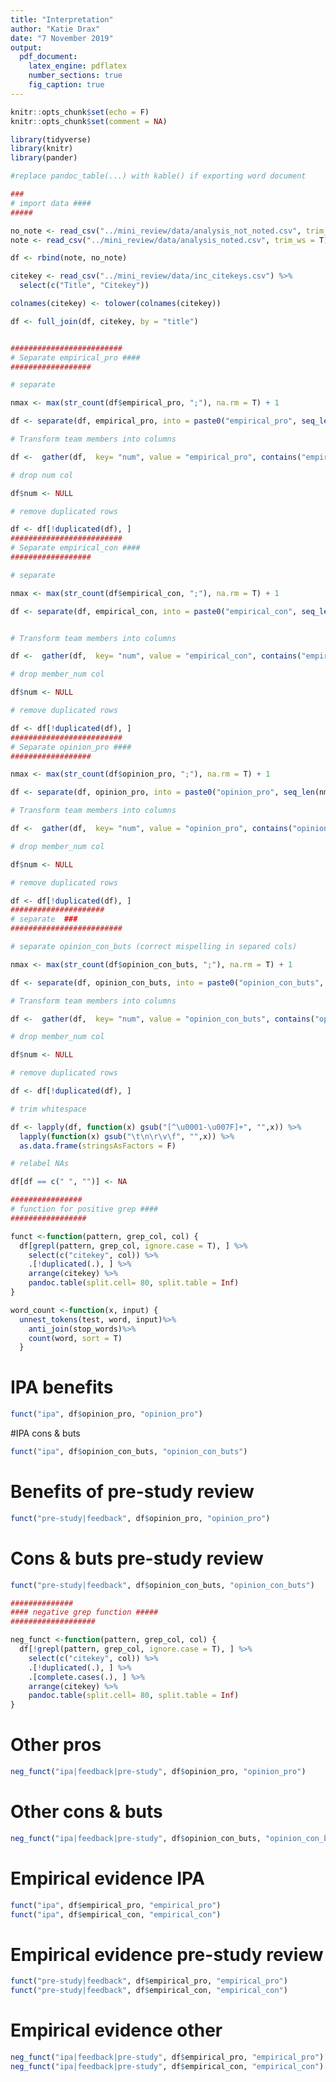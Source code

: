 ```yaml
---
title: "Interpretation"
author: "Katie Drax"
date: "7 November 2019"
output: 
  pdf_document:
    latex_engine: pdflatex
    number_sections: true
    fig_caption: true
---
```


```r
knitr::opts_chunk$set(echo = F)
knitr::opts_chunk$set(comment = NA)

library(tidyverse)
library(knitr)
library(pander)

#replace pandoc_table(...) with kable() if exporting word document

### 
# import data ####
#####

no_note <- read_csv("../mini_review/data/analysis_not_noted.csv", trim_ws = T)
note <- read_csv("../mini_review/data/analysis_noted.csv", trim_ws = T)

df <- rbind(note, no_note)

citekey <- read_csv("../mini_review/data/inc_citekeys.csv") %>%
  select(c("Title", "Citekey"))

colnames(citekey) <- tolower(colnames(citekey))

df <- full_join(df, citekey, by = "title")


#########################
# Separate empirical_pro #### 
##################

# separate

nmax <- max(str_count(df$empirical_pro, ";"), na.rm = T) + 1

df <- separate(df, empirical_pro, into = paste0("empirical_pro", seq_len(nmax)), sep = ";", fill = "warn") 

# Transform team members into columns

df <-  gather(df,  key= "num", value = "empirical_pro", contains("empirical_pro"), na.rm = F)

# drop num col

df$num <- NULL

# remove duplicated rows

df <- df[!duplicated(df), ]
#########################
# Separate empirical_con #### 
##################

# separate

nmax <- max(str_count(df$empirical_con, ";"), na.rm = T) + 1

df <- separate(df, empirical_con, into = paste0("empirical_con", seq_len(nmax)), sep = ";", fill = "warn") 


# Transform team members into columns

df <-  gather(df,  key= "num", value = "empirical_con", contains("empirical_con"), na.rm = F)

# drop member_num col

df$num <- NULL

# remove duplicated rows

df <- df[!duplicated(df), ]
#########################
# Separate opinion_pro #### 
##################

nmax <- max(str_count(df$opinion_pro, ";"), na.rm = T) + 1

df <- separate(df, opinion_pro, into = paste0("opinion_pro", seq_len(nmax)), sep = ";", fill = "warn") 

# Transform team members into columns

df <-  gather(df,  key= "num", value = "opinion_pro", contains("opinion_pro"), na.rm = F)

# drop member_num col

df$num <- NULL

# remove duplicated rows

df <- df[!duplicated(df), ]
#####################
# separate  ###
#########################

# separate opinion_con_buts (correct mispelling in separed cols)

nmax <- max(str_count(df$opinion_con_buts, ";"), na.rm = T) + 1

df <- separate(df, opinion_con_buts, into = paste0("opinion_con_buts", seq_len(nmax)), sep = ";", fill = "warn")

# Transform team members into columns

df <-  gather(df,  key= "num", value = "opinion_con_buts", contains("opinion_con_buts"), na.rm = F)

# drop member_num col

df$num <- NULL

# remove duplicated rows

df <- df[!duplicated(df), ]

# trim whitespace

df <- lapply(df, function(x) gsub("[^\u0001-\u007F]+", "",x)) %>%
  lapply(function(x) gsub("\t\n\r\v\f", "",x)) %>%
  as.data.frame(stringsAsFactors = F)

# relabel NAs

df[df == c(" ", "")] <- NA

################
# function for positive grep ####
#################

funct <-function(pattern, grep_col, col) {
  df[grepl(pattern, grep_col, ignore.case = T), ] %>%
    select(c("citekey", col)) %>%
    .[!duplicated(.), ] %>% 
    arrange(citekey) %>%
    pandoc.table(split.cell= 80, split.table = Inf)
}

word_count <-function(x, input) {
  unnest_tokens(test, word, input)%>%
    anti_join(stop_words)%>%
    count(word, sort = T)
  }

```

# IPA benefits

```r
funct("ipa", df$opinion_pro, "opinion_pro")


```

#IPA cons & buts

```r
funct("ipa", df$opinion_con_buts, "opinion_con_buts")


```

# Benefits of pre-study review

```r

funct("pre-study|feedback", df$opinion_pro, "opinion_pro")

```

# Cons & buts pre-study review

```r
funct("pre-study|feedback", df$opinion_con_buts, "opinion_con_buts")

```


```r

##############
#### negative grep function #####
###################

neg_funct <-function(pattern, grep_col, col) {
  df[!grepl(pattern, grep_col, ignore.case = T), ] %>%
    select(c("citekey", col)) %>%
    .[!duplicated(.), ] %>% 
    .[complete.cases(.), ] %>%
    arrange(citekey) %>%
    pandoc.table(split.cell= 80, split.table = Inf)
}

```

# Other pros

```r
neg_funct("ipa|feedback|pre-study", df$opinion_pro, "opinion_pro")
```

# Other cons & buts

```r
neg_funct("ipa|feedback|pre-study", df$opinion_con_buts, "opinion_con_buts")
```

# Empirical evidence IPA

```r

funct("ipa", df$empirical_pro, "empirical_pro")
funct("ipa", df$empirical_con, "empirical_con")
```

# Empirical evidence pre-study review

```r
funct("pre-study|feedback", df$empirical_pro, "empirical_pro")
funct("pre-study|feedback", df$empirical_con, "empirical_con")
```

# Empirical evidence other

```r
neg_funct("ipa|feedback|pre-study", df$empirical_pro, "empirical_pro")
neg_funct("ipa|feedback|pre-study", df$empirical_con, "empirical_con")

```
